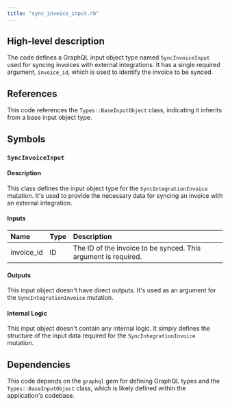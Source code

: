 ```yaml
---
title: "sync_invoice_input.rb"
---
```


## High-level description
The code defines a GraphQL input object type named `SyncInvoiceInput` used for syncing invoices with external integrations. It has a single required argument, `invoice_id`, which is used to identify the invoice to be synced.

## References
This code references the `Types::BaseInputObject` class, indicating it inherits from a base input object type.

## Symbols
### `SyncInvoiceInput`
#### Description
This class defines the input object type for the `SyncIntegrationInvoice` mutation. It's used to provide the necessary data for syncing an invoice with an external integration.

#### Inputs
| Name | Type | Description |
|:-----|:-----|:------------|
| invoice_id | ID | The ID of the invoice to be synced. This argument is required. |

#### Outputs
This input object doesn't have direct outputs. It's used as an argument for the `SyncIntegrationInvoice` mutation.

#### Internal Logic
This input object doesn't contain any internal logic. It simply defines the structure of the input data required for the `SyncIntegrationInvoice` mutation.

## Dependencies
This code depends on the `graphql` gem for defining GraphQL types and the `Types::BaseInputObject` class, which is likely defined within the application's codebase. 
